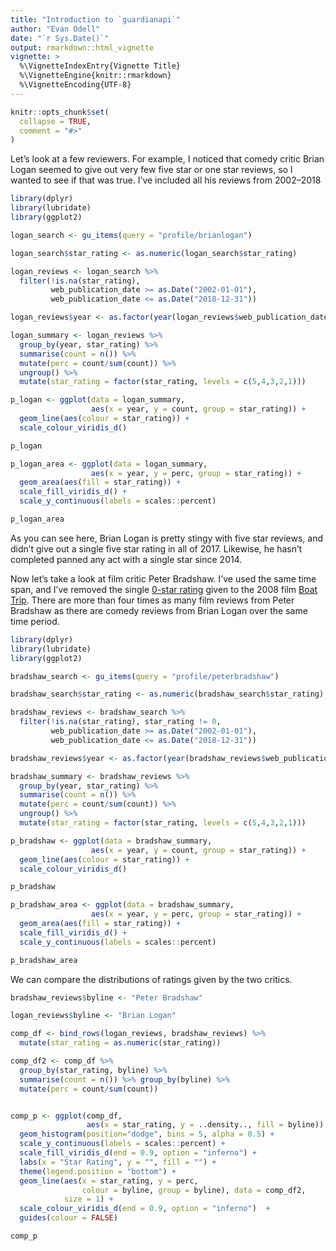 ```yaml
---
title: "Introduction to `guardianapi`"
author: "Evan Odell"
date: "`r Sys.Date()`"
output: rmarkdown::html_vignette
vignette: >
  %\VignetteIndexEntry{Vignette Title}
  %\VignetteEngine{knitr::rmarkdown}
  %\VignetteEncoding{UTF-8}
---
```


```r
knitr::opts_chunk$set(
  collapse = TRUE,
  comment = "#>"
)
```


Let's look at a few reviewers. For example, I noticed that comedy critic Brian Logan seemed to give out very few five star or one star reviews, so I wanted to see if that was true. I've included all his reviews from 2002--2018

```r
library(dplyr)
library(lubridate)
library(ggplot2)

logan_search <- gu_items(query = "profile/brianlogan")

logan_search$star_rating <- as.numeric(logan_search$star_rating)

logan_reviews <- logan_search %>% 
  filter(!is.na(star_rating), 
         web_publication_date >= as.Date("2002-01-01"),
         web_publication_date <= as.Date("2018-12-31"))

logan_reviews$year <- as.factor(year(logan_reviews$web_publication_date))

logan_summary <- logan_reviews %>%
  group_by(year, star_rating) %>%
  summarise(count = n()) %>%
  mutate(perc = count/sum(count)) %>%
  ungroup() %>%
  mutate(star_rating = factor(star_rating, levels = c(5,4,3,2,1)))

p_logan <- ggplot(data = logan_summary,
                  aes(x = year, y = count, group = star_rating)) + 
  geom_line(aes(colour = star_rating)) + 
  scale_colour_viridis_d()

p_logan

```


```r
p_logan_area <- ggplot(data = logan_summary,
                  aes(x = year, y = perc, group = star_rating)) + 
  geom_area(aes(fill = star_rating)) + 
  scale_fill_viridis_d() + 
  scale_y_continuous(labels = scales::percent)

p_logan_area
```

As you can see here, Brian Logan is pretty stingy with five star reviews, and didn't give out a single five star rating in all of 2017. Likewise, he hasn't completed panned any act with a single star since 2014.

Now let's take a look at film critic Peter Bradshaw. I've used the same time span, and I've removed the single [0-star rating](https://www.theguardian.com/culture/2002/oct/04/artsfeatures8) given to the 2008 film [Boat Trip](https://www.imdb.com/title/tt0285462/). There are more than four times as many film reviews from Peter Bradshaw as there are comedy reviews from Brian Logan over the same time period.


```r
library(dplyr)
library(lubridate)
library(ggplot2)

bradshaw_search <- gu_items(query = "profile/peterbradshaw")

bradshaw_search$star_rating <- as.numeric(bradshaw_search$star_rating)

bradshaw_reviews <- bradshaw_search %>% 
  filter(!is.na(star_rating), star_rating != 0,
         web_publication_date >= as.Date("2002-01-01"),
         web_publication_date <= as.Date("2018-12-31"))

bradshaw_reviews$year <- as.factor(year(bradshaw_reviews$web_publication_date))

bradshaw_summary <- bradshaw_reviews %>%
  group_by(year, star_rating) %>%
  summarise(count = n()) %>%
  mutate(perc = count/sum(count)) %>%
  ungroup() %>%
  mutate(star_rating = factor(star_rating, levels = c(5,4,3,2,1)))

p_bradshaw <- ggplot(data = bradshaw_summary,
                  aes(x = year, y = count, group = star_rating)) + 
  geom_line(aes(colour = star_rating)) + 
  scale_colour_viridis_d()

p_bradshaw

```


```r
p_bradshaw_area <- ggplot(data = bradshaw_summary,
                  aes(x = year, y = perc, group = star_rating)) + 
  geom_area(aes(fill = star_rating)) + 
  scale_fill_viridis_d() + 
  scale_y_continuous(labels = scales::percent)

p_bradshaw_area
```

We can compare the distributions of ratings given by the two critics.

```r

bradshaw_reviews$byline <- "Peter Bradshaw"

logan_reviews$byline <- "Brian Logan"

comp_df <- bind_rows(logan_reviews, bradshaw_reviews) %>%
  mutate(star_rating = as.numeric(star_rating))

comp_df2 <- comp_df %>%
  group_by(star_rating, byline) %>%
  summarise(count = n()) %>% group_by(byline) %>%
  mutate(perc = count/sum(count))


comp_p <- ggplot(comp_df, 
                 aes(x = star_rating, y = ..density.., fill = byline)) + 
  geom_histogram(position="dodge", bins = 5, alpha = 0.5) +
  scale_y_continuous(labels = scales::percent) +
  scale_fill_viridis_d(end = 0.9, option = "inferno") + 
  labs(x = "Star Rating", y = "", fill = "") + 
  theme(legend.position = "bottom") +
  geom_line(aes(x = star_rating, y = perc,
                colour = byline, group = byline), data = comp_df2,
            size = 1) + 
  scale_colour_viridis_d(end = 0.9, option = "inferno")  +
  guides(colour = FALSE)

comp_p
```

